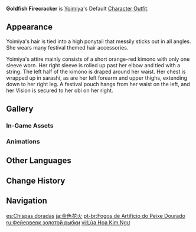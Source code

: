 {{Outfit Infobox
|id           = 204900
|image        = <gallery>
Character Yoimiya Full Wish.png|Wish
Character Yoimiya Game.png|In-Game
</gallery>
|character    = Yoimiya
|type         = Default
|description  = Yoimiya's outfit. A patchwork of memories from festivals over the years.
|obtain       = Unlocked upon obtaining character
}}
'''Goldfish Firecracker''' is [[Yoimiya]]'s Default [[Character Outfit]].

==Appearance==
<!-- Keep appearance section short and concise. Limit to 1-2 paragraphs (preferably 1 paragraph) with 3-4 sentences each. -->
Yoimiya's hair is tied into a high ponytail that messily sticks out in all angles. She wears many festival themed hair accessories.

Yoimiya's attire mainly consists of a short orange-red kimono with only one sleeve worn. Her right sleeve is rolled up past her elbow and tied with a string. The left half of the kimono is draped around her waist. Her chest is wrapped up in sarashi, as are her left forearm and upper thighs, extending down to her right leg. A festival pouch hangs from her waist on the left, and her Vision is secured to her obi on her right.

==Gallery==
===In-Game Assets===
{{Assets/Outfit|Goldfish Firecracker|nomain=1}}

===Animations===
{{Preview/CharacterAnimations|Yoimiya|nocaption=1}}

==Other Languages==
{{Other Languages
|en      = Goldfish Firecracker
|zhs     = 金鱼花火
|zhs_rm  = Jīnyú Huāhuǒ
|zht     = 金魚花火
|zht_rm  = Jīnyú Huāhuǒ
|zh_tl   = Goldfish Fireworks
|ja      = 金魚花火
|ja_rm   = Kingyo Hanabi
|ja_tl   = Goldfish Fireworks
|ko      = 금붕어 불꽃
|ko_rm   = Geumbung'eo Bulkkot
|ko_tl   = Goldfish Fireworks
|es      = Chispas doradas
|es_tl   = Golden Sparks
|fr      = Koï des mille feux
|fr_tl   = {{w|Koi}} of Thousand Fires
|fr_note = Based on the French idiom {{Lang|mini=1|fr=''{{wt|briller de mille feux}}''|fr_lit=to shine with a thousand fires}}, meaning to shine brightly.
|ru      = Фейерверк золотой рыбки
|ru_tl   = Goldfish Fireworks
|th      = ประกายแสงดอกไม้ไฟ
|th_rm   = Prakai saeng dokmaifai
|th_tl   = Fireworks' Sparkle
|vi      = Lửa Hoa Kim Ngư
|vi_tl   = Goldfish Flower Fire
|de      = Goldfischfeuerwerk
|de_tl   = Goldfish Fireworks
|id      = Goldfish Firecracker
|pt      = Fogos de Artifício do Peixe Dourado
|pt_tl   = Goldfish's Fireworks
|tr      = Inazuma Balığı Kıvılcımları
|tr_tl   = 
|it      = Spettacolo pirotecnico
|it_tl   = {{tt|Fireworks|can also mean Pyrotechnician}} Show
}}

==Change History==
{{Change History|2.0}}

==Navigation==
{{Dressing Room Navbox|type=outfit}}

[[es:Chispas doradas]]
[[ja:金魚花火]]
[[pt-br:Fogos de Artifício do Peixe Dourado]]
[[ru:Фейерверк золотой рыбки]]
[[vi:Lửa Hoa Kim Ngư]]